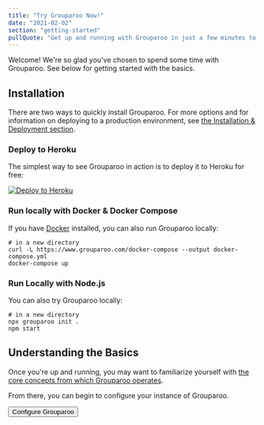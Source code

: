 ```yaml
---
title: "Try Grouparoo Now!"
date: "2021-02-02"
section: "getting-started"
pullQuote: "Get up and running with Grouparoo in just a few minutes to see what it's all about!"
---
```


Welcome! We're so glad you've chosen to spend some time with Grouparoo. See below for getting started with the basics.

## Installation

There are two ways to quickly install Grouparoo. For more options and for information on deploying to a production environment, see [the Installation & Deployment section](/docs/deployment).

### Deploy to Heroku

The simplest way to see Grouparoo in action is to deploy it to Heroku for free:

[![Deploy to Heroku](https://www.herokucdn.com/deploy/button.svg)](https://heroku.com/deploy?template=https://github.com/grouparoo/app-example)

### Run locally with Docker & Docker Compose

If you have [Docker](https://www.docker.com/) installed, you can also run Grouparoo locally:

    # in a new directory
    curl -L https://www.grouparoo.com/docker-compose --output docker-compose.yml
    docker-compose up

### Run Locally with Node.js

You can also try Grouparoo locally:

    # in a new directory
    npx grouparoo init .
    npm start

## Understanding the Basics

Once you're up and running, you may want to familiarize yourself with [the core concepts from which Grouparoo operates](/docs/getting-started/product-concepts).

From there, you can begin to configure your instance of Grouparoo.

<Button variant="outline-primary" href="/docs/config">
  Configure Grouparoo
</Button>

